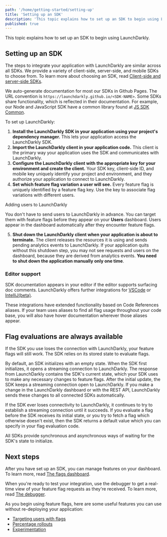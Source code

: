 ```yaml
---
path: '/home/getting-started/setting-up'
title: 'Setting up an SDK'
description: 'This topic explains how to set up an SDK to begin using LaunchDarkly.'
published: true
---
```


This topic explains how to set up an SDK to begin using LaunchDarkly.

## Setting up an SDK

The steps to integrate your application with LaunchDarkly are similar across all SDKs. We provide a variety of client-side, server-side, and mobile SDKs to choose from. To learn more about choosing an SDK, read [Client-side and server-side SDKs](/sdk/concepts/client-side-server-side).

We auto-generate documentation for most our SDKs in Github Pages. The URL convention is `https://launchdarkly.github.io/<SDK-NAME>`. Some SDKs share functionality, which is reflected in their documentation. For example, our Node and JavaScript SDK have a common library found at [JS SDK Common](https://launchdarkly.github.io/js-sdk-common/).

To set up LaunchDarkly:

1. **Install the LaunchDarkly SDK in your application using your project's dependency manager.** This lets your application access the LaunchDarkly SDK.
2. **Import the LaunchDarkly client in your application code.** This client is the primary way your application uses the SDK and communicates with LaunchDarkly.
3. **Configure the LaunchDarkly client with the appropriate key for your environment and create the client.** Your SDK key, client-side ID, and mobile key uniquely identify your project and environment, and they authorize your application to connect to LaunchDarkly.
4. **Set which feature flag variation a user will see.** Every feature flag is uniquely identified by a feature flag key. Use the key to associate flag variations with different users.

<Callout intent="info">
<CalloutTitle>Adding users to LaunchDarkly</CalloutTitle>
<CalloutDescription>

You don't have to send users to LaunchDarkly in advance. You can target them with feature flags before they appear on your **Users** dashboard. Users appear in the dashboard automatically after they encounter feature flags.

</CalloutDescription>
</Callout>

5. **Shut down the LaunchDarkly client when your application is about to terminate.** The client releases the resources it is using and sends pending analytics events to LaunchDarkly. If your application quits without this shutdown step, you may not see requests and users on the dashboard, because they are derived from analytics events. **You need to shut down the application manually only one time**.

### Editor support

SDK documentation appears in your editor if the editor supports surfacing doc comments. LaunchDarkly offers further integrations for [VSCode](/integrations/vscode#installing-the-vscode-extension) or [IntelliJ(beta)](/integrations/intellij).

These integrations have extended functionality based on Code References aliases. If your team uses aliases to find all flag usage throughout your code base, you will also have hover documentation wherever those aliases appear.

## Flag evaluations are always available

If the SDK you use loses the connection with LaunchDarkly, your feature flags will still work. The SDK relies on its stored state to evaluate flags.

By default, an SDK initializes with an empty state. When the SDK first initializes, it opens a streaming connection to LaunchDarkly. The response from LaunchDarkly contains the SDK's current state, which your SDK uses to make any necessary changes to feature flags. After the initial update, the SDK keeps a streaming connection open to LaunchDarkly. If you make a change in the LaunchDarkly dashboard or with the REST API, LaunchDarkly sends these changes to all connected SDKs automatically.

If the SDK ever loses connectivity to LaunchDarkly, it continues to try to establish a streaming connection until it succeeds. If you evaluate a flag before the SDK receives its initial state, or you try to fetch a flag which otherwise doesn't exist, then the SDK returns a default value which you can specify in your flag evaluation code.

All SDKs provide synchronous and asynchronous ways of waiting for the SDK's state to initialize.

## Next steps

After you have set up an SDK, you can manage features on your dashboard. To learn more, read [The flags dashboard](/home/organize/dashboard).

When you're ready to test your integration, use the debugger to get a real-time view of your feature flag requests as they're received. To learn more, read [The debugger](/home/flags/debugger).

As you begin using feature flags, here are some useful features you can use without re-deploying your application:

* [Targeting users with flags](/home/flags/targeting-users)
* [Percentage rollouts](/home/flags/targeting-users#percentage-rollouts)
* [Experimentation](/home/experimentation)
